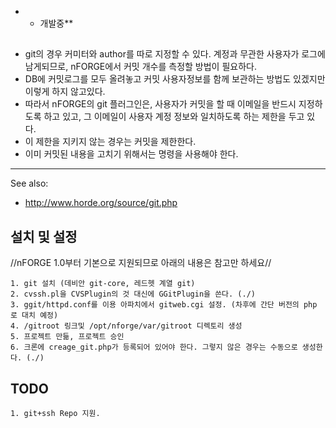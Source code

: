 **개발중**

== {{{git commit --amend}}} ==
* git의 경우 커미터와 author를 따로 지정할 수 있다. 계정과 무관한 사용자가 로그에 남게되므로, nFORGE에서 커밋 개수를 측정할 방법이 필요하다.
* DB에 커밋로그를 모두 올려놓고 커밋 사용자정보를 함께 보관하는 방법도 있겠지만 이렇게 하지 않고있다.
* 따라서 nFORGE의 git 플러그인은, 사용자가 커밋을 할 때 이메일을 반드시 지정하도록 하고 있고, 그 이메일이 사용자 계정 정보와 일치하도록 하는 제한을 두고 있다.
* 이 제한을 지키지 않는 경우는 커밋을 제한한다.
* 이미 커밋된 내용을 고치기 위해서는 {{{git commit --amend}}}명령을 사용해야 한다.

----
See also:
* http://www.horde.org/source/git.php
== 설치 및 설정 ==
//nFORGE 1.0부터 기본으로 지원되므로 아래의 내용은 참고만 하세요//
 1. git 설치 (데비안 git-core, 레드헷 계열 git)
 2. cvssh.pl을 CVSPlugin의 것 대신에 GGitPlugin을 쓴다. (./)
 3. ggit/httpd.conf를 이용 아파치에서 gitweb.cgi 설정. (차후에 간단 버전의 php로 대치 예정)
 4. /gitroot 링크및 /opt/nforge/var/gitroot 디렉토리 생성
 5. 프로젝트 만듦, 프로젝트 승인
 6. 크론에 creage_git.php가 등록되어 있어야 한다. 그렇지 않은 경우는 수동으로 생성한다. (./)
== TODO ==
 1. git+ssh Repo 지원.
